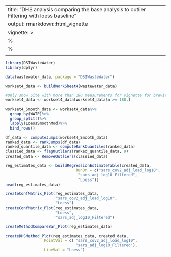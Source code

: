 
---
title: "DHS analysis comparing the base analysis to outlier Filtering with loess baseline"
output: rmarkdown::html_vignette
vignette: >
  %\VignetteIndexEntry{DHS analysis comparing the base analysis to outlier Filtering with loess baseline}
  %\VignetteEngine{knitr::rmarkdown}
  \usepackage[utf8]{inputenc}
---

```r
library(DSIWasteWater)
library(dplyr)
```


```r
data(wastewater_data, package = "DSIWasteWater")

workset4_data <- buildWorkSheet4(wastewater_data)

#Only show Site with more than 180 measurements for vignette for brevity
workset4_data <- workset4_data[workset4_data$n >= 180,]

workset4_Smooth_data <- workset4_data%>%
  group_by(WWTP)%>%
  group_split()%>%
  lapply(LoessSmoothMod)%>%
  bind_rows()
```

```r

df_data <- computeJumps(workset4_Smooth_data)
ranked_data <- rankJumps(df_data)
ranked_quantile_data <- computeRankQuantiles(ranked_data)
classied_data <- flagOutliers(ranked_quantile_data, 9)
created_data <- RemoveOutliers(classied_data)
```

```r
reg_estimates_data <- buildRegressionEstimateTable(created_data,
                               RunOn = c("sars_cov2_adj_load_log10",
                                "sars_adj_log10_Filtered",
                                "Loess"))
head(reg_estimates_data)
```


```r

createConfMatrix_Plot(reg_estimates_data, 
                      "sars_cov2_adj_load_log10",
                      "Loess")
createConfMatrix_Plot(reg_estimates_data, 
                      "Loess",
                      "sars_adj_log10_Filtered")

createMethodCompareBar_Plot(reg_estimates_data)
```

```r
createDHSMethod_Plot(reg_estimates_data, created_data, 
                 PointVal = c( "sars_cov2_adj_load_log10",
                               "sars_adj_log10_Filtered"),
                 LineVal = "Loess")
```